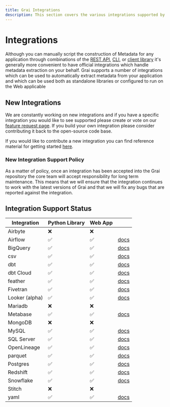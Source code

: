 ```yaml
---
title: Grai Integrations
description: This section covers the various integrations supported by Grai
---
```



# Integrations

Although you can manually script the construction of Metadata for any application through combinations of the [REST API](/server/rest-api), [CLI](/tooling/cli), or [client library](/tooling/client) it's
generally more convenient to have official integrations which handle metadata extraction on your behalf.
Grai supports a number of integrations which can be used to automatically extract metadata from your application and which can be used both as standalone libraries or configured to run on the Web applicable

## New Integrations

We are constantly working on new integrations and if you have a specific integration you would like to see supported please create or vote on our [feature request page](https://github.com/orgs/grai-io/discussions/categories/feature-requests).
If you build your own integration please consider contributing it back to the open-source code base.


If you would like to contribute a new integration you can find reference material for getting started [here](/contributing/new-integrations).


### New Integration Support Policy

As a matter of policy, once an integration has been accepted into the Grai repository the core team will accept responsibility for long term maintenance.
This means that we will ensure that the integration continues to work with the latest versions of Grai and that we will fix any bugs that are reported against the integration.


## Integration Support Status

| Integration    | Python Library | Web App |                                   |
| -------------- | -------------- | ------- | --------------------------------- |
| Airbyte        | ❌             | ❌      |                                   |
| Airflow        | ✅             | ✅      | [docs](/integrations/orchestration/airflow)     |
| BigQuery       | ✅             | ✅      | [docs](/integrations/data_warehouses/bigquery)    |
| csv            | ✅             | ✅      | [docs](/integrations/misc/flat-file)                                    |
| dbt            | ✅             | ✅      | [docs](/integrations/etl/dbt)         |
| dbt Cloud      | ✅             | ✅      | [docs](/integrations/etl/dbt-cloud)   |
| feather        | ✅             | ✅      | [docs](/integrations/misc/flat-file)                                   |
| Fivetran       | ✅             | ✅      | [docs](/integrations/fivetran)    |
| Looker (alpha) | ✅             | ✅      | [docs](/integrations/business_intelligence/looker)      |
| Mariadb        | ❌             | ❌      |                                   |
| Metabase       | ✅             | ✅      | [docs](/integrations/business_intelligence/metabase)    |
| MongoDB        | ❌             | ❌      |                                   |
| MySQL          | ✅             | ✅      | [docs](/integrations/databases/mysql)       |
| SQL Server     | ✅             | ✅      | [docs](/integrations/databases/mssql)       |
| OpenLineage    | ✅             | ✅      | [docs](/integrations/misc/openlineage) |
| parquet        | ✅             | ✅      | [docs](/integrations/misc/flat-file)                                   |
| Postgres       | ✅             | ✅      | [docs](/integrations/databases/postgres)    |
| Redshift       | ✅             | ✅      | [docs](/integrations/data_warehouses/redshift)    |
| Snowflake      | ✅             | ✅      | [docs](/integrations/data_warehouses/snowflake)   |
| Stitch         | ❌             | ❌      |                                   |
| yaml           | ✅             | ✅      | [docs](/integrations/misc/yaml)        |
